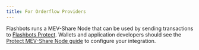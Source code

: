 ```yaml
---
title: For Orderflow Providers
---
```


Flashbots runs a MEV-Share Node that can be used by sending transactions to [Flashbots Protect](/flashbots-protect/quick-start). Wallets and application developers should see the [Protect MEV-Share Node guide](/flashbots-protect/mev-share) to configure your integration.
